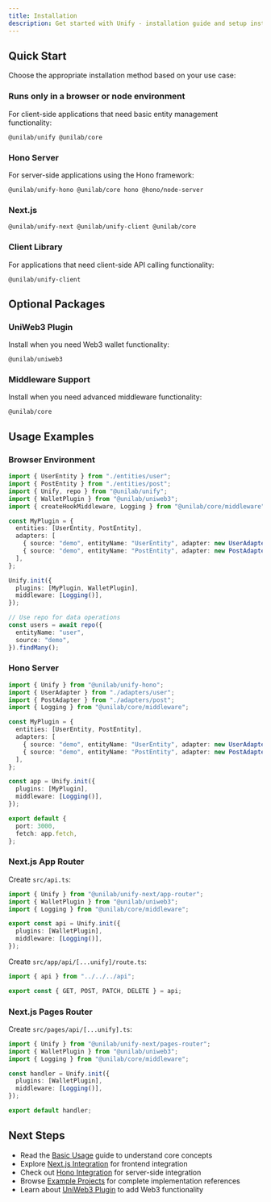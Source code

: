 ```yaml
---
title: Installation
description: Get started with Unify - installation guide and setup instructions
---
```


## Quick Start

Choose the appropriate installation method based on your use case:

### Runs only in a browser or node environment

For client-side applications that need basic entity management functionality:

```package-install
@unilab/unify @unilab/core
```

### Hono Server

For server-side applications using the Hono framework:

```package-install
@unilab/unify-hono @unilab/core hono @hono/node-server
```

### Next.js

```package-install
@unilab/unify-next @unilab/unify-client @unilab/core
```

### Client Library

For applications that need client-side API calling functionality:

```package-install
@unilab/unify-client
```

## Optional Packages

### UniWeb3 Plugin

Install when you need Web3 wallet functionality:

```package-install
@unilab/uniweb3
```

### Middleware Support

Install when you need advanced middleware functionality:

```package-install
@unilab/core
```

## Usage Examples

### Browser Environment

```typescript
import { UserEntity } from "./entities/user";
import { PostEntity } from "./entities/post";
import { Unify, repo } from "@unilab/unify";
import { WalletPlugin } from "@unilab/uniweb3";
import { createHookMiddleware, Logging } from "@unilab/core/middleware";

const MyPlugin = {
  entities: [UserEntity, PostEntity],
  adapters: [
    { source: "demo", entityName: "UserEntity", adapter: new UserAdapter() },
    { source: "demo", entityName: "PostEntity", adapter: new PostAdapter() },
  ],
};

Unify.init({
  plugins: [MyPlugin, WalletPlugin],
  middleware: [Logging()],
});

// Use repo for data operations
const users = await repo({
  entityName: "user",
  source: "demo",
}).findMany();
```

### Hono Server

```typescript
import { Unify } from "@unilab/unify-hono";
import { UserAdapter } from "./adapters/user";
import { PostAdapter } from "./adapters/post";
import { Logging } from "@unilab/core/middleware";

const MyPlugin = {
  entities: [UserEntity, PostEntity],
  adapters: [
    { source: "demo", entityName: "UserEntity", adapter: new UserAdapter() },
    { source: "demo", entityName: "PostEntity", adapter: new PostAdapter() },
  ],
};

const app = Unify.init({
  plugins: [MyPlugin],
  middleware: [Logging()],
});

export default {
  port: 3000,
  fetch: app.fetch,
};
```

### Next.js App Router

Create `src/api.ts`:

```typescript
import { Unify } from "@unilab/unify-next/app-router";
import { WalletPlugin } from "@unilab/uniweb3";
import { Logging } from "@unilab/core/middleware";

export const api = Unify.init({
  plugins: [WalletPlugin],
  middleware: [Logging()],
});
```

Create `src/app/api/[...unify]/route.ts`:

```typescript
import { api } from "../../../api";

export const { GET, POST, PATCH, DELETE } = api;
```

### Next.js Pages Router

Create `src/pages/api/[...unify].ts`:

```typescript
import { Unify } from "@unilab/unify-next/pages-router";
import { WalletPlugin } from "@unilab/uniweb3";
import { Logging } from "@unilab/core/middleware";

const handler = Unify.init({
  plugins: [WalletPlugin],
  middleware: [Logging()],
});

export default handler;
```


## Next Steps

- Read the [Basic Usage](/docs/basic-usage) guide to understand core concepts
- Explore [Next.js Integration](/docs/integrations/next) for frontend integration
- Check out [Hono Integration](/docs/integrations/hono) for server-side integration
- Browse [Example Projects](/docs/examples) for complete implementation references
- Learn about [UniWeb3 Plugin](/docs/plugins/uniweb3) to add Web3 functionality
